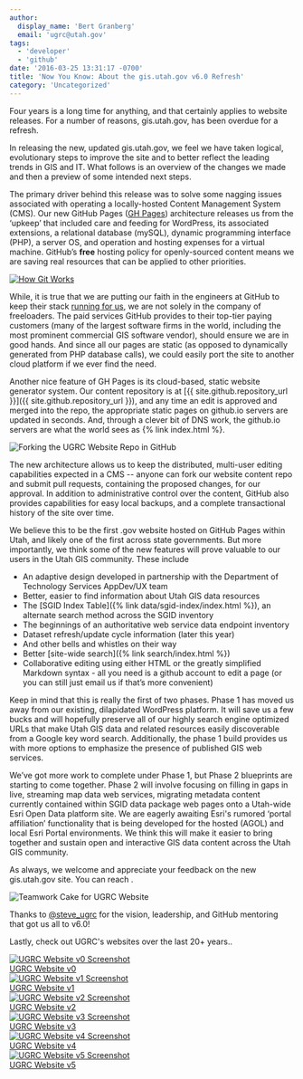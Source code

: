 ```yaml
---
author:
  display_name: 'Bert Granberg'
  email: 'ugrc@utah.gov'
tags:
  - 'developer'
  - 'github'
date: '2016-03-25 13:31:17 -0700'
title: 'Now You Know: About the gis.utah.gov v6.0 Refresh'
category: 'Uncategorized'
---
```


Four years is a long time for anything, and that certainly applies to website releases. For a number of reasons, gis.utah.gov, has been overdue for a refresh.

In releasing the new, updated gis.utah.gov, we feel we have taken logical, evolutionary steps to improve the site and to better reflect the leading trends in GIS and IT. What follows is an overview of the changes we made and then a preview of some intended next steps.

The primary driver behind this release was to solve some nagging issues associated with operating a locally-hosted Content Management System (CMS). Our new GitHub Pages ([GH Pages](https://pages.github.com/)) architecture releases us from the ‘upkeep’ that included care and feeding for WordPress, its associated extensions, a relational database (mySQL), dynamic programming interface (PHP), a server OS, and operation and hosting expenses for a virtual machine. GitHub’s **free** hosting policy for openly-sourced content means we are saving real resources that can be applied to other priorities.

[![How Git Works](../../images/pillar-blog/2016-03-25-about-our-new-v6-website-in-ghpages/howgitworkssmall.png)](../../images/pillar-blog/2016-03-25-about-our-new-v6-website-in-ghpages/howgitworks.png)

While, it is true that we are putting our faith in the engineers at GitHub to keep their stack [running for us](https://www.githubstatus.com/), we are not solely in the company of freeloaders. The paid services GitHub provides to their top-tier paying customers (many of the largest software firms in the world, including the most prominent commercial GIS software vendor), should ensure we are in good hands. And since all our pages are static (as opposed to dynamically generated from PHP database calls), we could easily port the site to another cloud platform if we ever find the need.

Another nice feature of GH Pages is its cloud-based, static website generator system. Our content repository is at [{{ site.github.repository_url }}]({{ site.github.repository_url }}), and any time an edit is approved and merged into the repo, the appropriate static pages on github.io servers are updated in seconds. And, through a clever bit of DNS work, the github.io servers are what the world sees as {% link index.html %}.

![Forking the UGRC Website Repo in GitHub](../../images/pillar-blog/2016-03-25-about-our-new-v6-website-in-ghpages/forkingagrc.png)

The new architecture allows us to keep the distributed, multi-user editing capabilities expected in a CMS -- anyone can fork our website content repo and submit pull requests, containing the proposed changes, for our approval. In addition to administrative control over the content, GitHub also provides capabilities for easy local backups, and a complete transactional history of the site over time.

We believe this to be the first .gov website hosted on GitHub Pages within Utah, and likely one of the first across state governments. But more importantly, we think some of the new features will prove valuable to our users in the Utah GIS community. These include

- An adaptive design developed in partnership with the Department of Technology Services AppDev/UX team
- Better, easier to find information about Utah GIS data resources
- The [SGID Index Table]({% link data/sgid-index/index.html %}), an alternate search method across the SGID inventory
- The beginnings of an authoritative web service data endpoint inventory
- Dataset refresh/update cycle information (later this year)
- And other bells and whistles on their way
- Better [site-wide search]({% link search/index.html %})
- Collaborative editing using either HTML or the greatly simplified Markdown syntax - all you need is a github account to edit a page (or you can still just email us if that’s more convenient)

Keep in mind that this is really the first of two phases. Phase 1 has moved us away from our existing, dilapidated WordPress platform. It will save us a few bucks and will hopefully preserve all of our highly search engine optimized URLs that make Utah GIS data and related resources easily discoverable from a Google key word search. Additionally, the phase 1 build provides us with more options to emphasize the presence of published GIS web services.

We’ve got more work to complete under Phase 1, but Phase 2 blueprints are starting to come together. Phase 2 will involve focusing on filling in gaps in live, streaming map data web services, migrating metadata content currently contained within SGID data package web pages onto a Utah-wide Esri Open Data platform site. We are eagerly awaiting Esri's rumored ‘portal affiliation’ functionality that is being developed for the hosted (AGOL) and local Esri Portal environments. We think this will make it easier to bring together and sustain open and interactive GIS data content across the Utah GIS community.

As always, we welcome and appreciate your feedback on the new gis.utah.gov site. You can reach
<Contacts subject={frontmatter.title} contactKey='ugrc' />.

![Teamwork Cake for UGRC Website](../../images/pillar-blog/2016-03-25-about-our-new-v6-website-in-ghpages/teamwork.png)

Thanks to [@steve_ugrc](https://twitter.com/steve_ugrc) for the vision, leadership, and GitHub mentoring that got us all to v6.0!

Lastly, check out UGRC's websites over the last 20+ years..

<div class="grid">
    <div class="grid__col grid__col--1-of-3 grid__col--m-1-of-2 text-center">
        <a href="../../images/pillar-blog/2016-03-25-about-our-new-v6-website-in-ghpages/agrcwebsitev0.png"><img alt="UGRC Website v0 Screenshot" src="../../images/pillar-blog/2016-03-25-about-our-new-v6-website-in-ghpages/agrcwebsitev0_thumb.png" loading="lazy" /></a><br />
        <a href="https://web.archive.org/web/19970716211113/http://www.agr.state.ut.us/">UGRC Website v0</a>
    </div>
    <div class="grid__col grid__col--1-of-3 grid__col--m-1-of-2 text-center">
        <a href="../../images/pillar-blog/2016-03-25-about-our-new-v6-website-in-ghpages/agrcwebsitev1.png"><img alt="UGRC Website v1 Screenshot" src="../../images/pillar-blog/2016-03-25-about-our-new-v6-website-in-ghpages/agrcwebsitev1_thumb.png" loading="lazy" /></a><br />
        <a href="https://web.archive.org/web/19981201214147/http://www.its.state.ut.us/agrc/">UGRC Website v1</a>
    </div>
    <div class="grid__col grid__col--1-of-3 grid__col--m-1-of-2 text-center">
        <a href="../../images/pillar-blog/2016-03-25-about-our-new-v6-website-in-ghpages/agrcwebsitev2.png"><img alt="UGRC Website v2 Screenshot" src="../../images/pillar-blog/2016-03-25-about-our-new-v6-website-in-ghpages/agrcwebsitev2_thumb.png" loading="lazy" /></a><br />
        <a href="https://web.archive.org/web/20030214191929/http://gis.utah.gov/">UGRC Website v2</a>
    </div>
    <div class="grid__col grid__col--1-of-3 grid__col--m-1-of-2 text-center">
        <a href="../../images/pillar-blog/2016-03-25-about-our-new-v6-website-in-ghpages/agrcwebsitev3.png"><img alt="UGRC Website v3 Screenshot" src="../../images/pillar-blog/2016-03-25-about-our-new-v6-website-in-ghpages/agrcwebsitev3_thumb.png" loading="lazy" ></a><br />
        <a href="https://web.archive.org/web/20030214191929/http://gis.utah.gov/">UGRC Website v3</a>
    </div>
    <div class="grid__col grid__col--1-of-3 grid__col--m-1-of-2 text-center">
        <a href="../../images/pillar-blog/2016-03-25-about-our-new-v6-website-in-ghpages/agrcwebsitev4.png"><img alt="UGRC Website v4 Screenshot" src="../../images/pillar-blog/2016-03-25-about-our-new-v6-website-in-ghpages/agrcwebsitev4_thumb.png" loading="lazy" /></a><br />
        <a href="https://web.archive.org/web/20090323175622/http://gis.utah.gov/">UGRC Website v4</a>
    </div>
    <div class="grid__col grid__col--1-of-3 grid__col--m-1-of-2 text-center">
        <a href="../../images/pillar-blog/2016-03-25-about-our-new-v6-website-in-ghpages/agrcwebsitev5.png"><img alt="UGRC Website v5 Screenshot" src="../../images/pillar-blog/2016-03-25-about-our-new-v6-website-in-ghpages/agrcwebsitev5_thumb.png" loading="lazy" /></a><br />
        <a href="https://web.archive.org/web/20140701075235/http://gis.utah.gov/">UGRC Website v5</a>
    </div>
</div>

